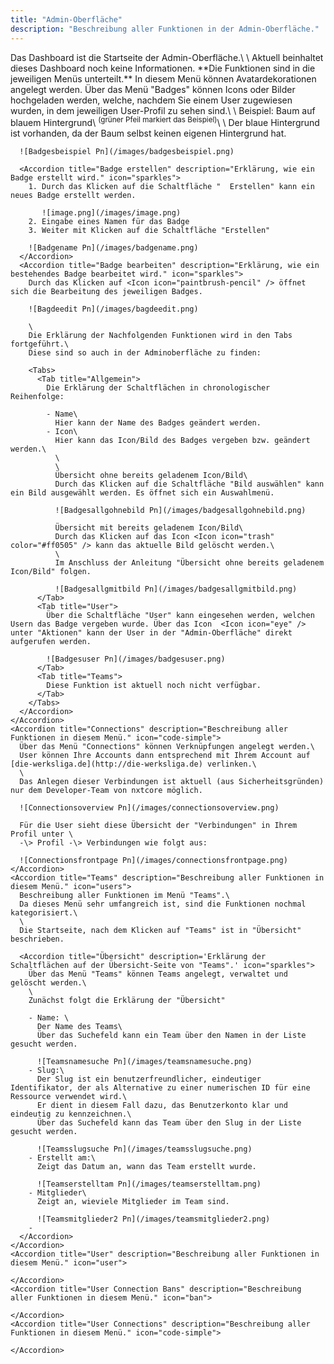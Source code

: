 ```yaml
---
title: "Admin-Oberfläche"
description: "Beschreibung aller Funktionen in der Admin-Oberfläche."
---
```


<Accordion title="Dashboard" description='Erklärung "Dashboard"' icon="sparkles">
  Das Dashboard ist die Startseite der Admin-Oberfläche.\
  \
  Aktuell beinhaltet dieses Dashboard noch keine Informationen.
</Accordion>

<Accordion title="Accounts" description='Beschreibung aller Funktionen in der Rubrik "Accounts".' icon="sparkles">
  **Die Funktionen sind in die jeweiligen Menüs unterteilt.**

  <AccordionGroup>
    <Accordion title="Avatar Dekorationen" description="Beschreibung aller Funktionen in diesem Menü." icon="image">
      In diesem Menü können Avatardekorationen angelegt werden.
    </Accordion>
    <Accordion title="Badges" description="Beschreibung aller Funktionen in diesem Menü." icon="award-simple">
      Über das Menü "Badges" können Icons oder Bilder hochgeladen werden, welche, nachdem Sie einem User zugewiesen wurden, in dem jeweiligen User-Profil zu sehen sind.\
      \
      Beispiel: Baum auf blauem Hintergrund\
      <sup>(grüner Pfeil markiert das Beispiel)</sup>\
      \
      <Icon icon="circle-info" /> Der blaue Hintergrund ist vorhanden, da der Baum selbst keinen eigenen Hintergrund hat.

      ![Badgesbeispiel Pn](/images/badgesbeispiel.png)

      <Accordion title="Badge erstellen" description="Erklärung, wie ein Badge erstellt wird." icon="sparkles">
        1. Durch das Klicken auf die Schaltfläche "  Erstellen" kann ein neues Badge erstellt werden.

           ![image.png](/images/image.png)
        2. Eingabe eines Namen für das Badge
        3. Weiter mit Klicken auf die Schaltfläche "Erstellen"

        ![Badgename Pn](/images/badgename.png)
      </Accordion>
      <Accordion title="Badge bearbeiten" description="Erklärung, wie ein bestehendes Badge bearbeitet wird." icon="sparkles">
        Durch das Klicken auf <Icon icon="paintbrush-pencil" /> öffnet sich die Bearbeitung des jeweiligen Badges.

        ![Bagdeedit Pn](/images/bagdeedit.png)

        \
        Die Erklärung der Nachfolgenden Funktionen wird in den Tabs fortgeführt.\
        Diese sind so auch in der Adminoberfläche zu finden:

        <Tabs>
          <Tab title="Allgemein">
            Die Erklärung der Schaltflächen in chronologischer Reihenfolge:

            - Name\
              Hier kann der Name des Badges geändert werden.
            - Icon\
              Hier kann das Icon/Bild des Badges vergeben bzw. geändert werden.\
              \
              \
              Übersicht ohne bereits geladenem Icon/Bild\
              Durch das Klicken auf die Schaltfläche "Bild auswählen" kann ein Bild ausgewählt werden. Es öffnet sich ein Auswahlmenü.

              ![Badgesallgohnebild Pn](/images/badgesallgohnebild.png)

              Übersicht mit bereits geladenem Icon/Bild\
              Durch das Klicken auf das Icon <Icon icon="trash" color="#ff0505" /> kann das aktuelle Bild gelöscht werden.\
              \
              Im Anschluss der Anleitung "Übersicht ohne bereits geladenem Icon/Bild" folgen.

              ![Badgesallgmitbild Pn](/images/badgesallgmitbild.png)
          </Tab>
          <Tab title="User">
            Über die Schaltfläche "User" kann eingesehen werden, welchen Usern das Badge vergeben wurde. Über das Icon  <Icon icon="eye" /> unter "Aktionen" kann der User in der "Admin-Oberfläche" direkt aufgerufen werden.

            ![Badgesuser Pn](/images/badgesuser.png)
          </Tab>
          <Tab title="Teams">
            Diese Funktion ist aktuell noch nicht verfügbar.
          </Tab>
        </Tabs>
      </Accordion>
    </Accordion>
    <Accordion title="Connections" description="Beschreibung aller Funktionen in diesem Menü." icon="code-simple">
      Über das Menü "Connections" können Verknüpfungen angelegt werden.\
      User können Ihre Accounts dann entsprechend mit Ihrem Account auf [die-werksliga.de](http://die-werksliga.de) verlinken.\
      \
      Das Anlegen dieser Verbindungen ist aktuell (aus Sicherheitsgründen) nur dem Developer-Team von nxtcore möglich.

      ![Connectionsoverview Pn](/images/connectionsoverview.png)

      Für die User sieht diese Übersicht der "Verbindungen" in Ihrem Profil unter \
      -\> Profil -\> Verbindungen wie folgt aus:

      ![Connectionsfrontpage Pn](/images/connectionsfrontpage.png)
    </Accordion>
    <Accordion title="Teams" description="Beschreibung aller Funktionen in diesem Menü." icon="users">
      Beschreibung aller Funktionen im Menü "Teams".\
      Da dieses Menü sehr umfangreich ist, sind die Funktionen nochmal kategorisiert.\
      \
      Die Startseite, nach dem Klicken auf "Teams" ist in "Übersicht" beschrieben.

      <Accordion title="Übersicht" description='Erklärung der Schaltflächen auf der Übersicht-Seite von "Teams".' icon="sparkles">
        Über das Menü "Teams" können Teams angelegt, verwaltet und gelöscht werden.\
        \
        Zunächst folgt die Erklärung der "Übersicht"

        - Name: \
          Der Name des Teams\
          Über das Suchefeld kann ein Team über den Namen in der Liste gesucht werden.

          ![Teamsnamesuche Pn](/images/teamsnamesuche.png)
        - Slug:\
          Der Slug ist ein benutzerfreundlicher, eindeutiger Identifikator, der als Alternative zu einer numerischen ID für eine Ressource verwendet wird.\
          Er dient in diesem Fall dazu, das Benutzerkonto klar und eindeutig zu kennzeichnen.\
          Über das Suchefeld kann das Team über den Slug in der Liste gesucht werden.

          ![Teamsslugsuche Pn](/images/teamsslugsuche.png)
        - Erstellt am:\
          Zeigt das Datum an, wann das Team erstellt wurde.

          ![Teamserstelltam Pn](/images/teamserstelltam.png)
        - Mitglieder\
          Zeigt an, wieviele Mitglieder im Team sind.

          ![Teamsmitglieder2 Pn](/images/teamsmitglieder2.png)
        - 
      </Accordion>
    </Accordion>
    <Accordion title="User" description="Beschreibung aller Funktionen in diesem Menü." icon="user">
      
    </Accordion>
    <Accordion title="User Connection Bans" description="Beschreibung aller Funktionen in diesem Menü." icon="ban">
      
    </Accordion>
    <Accordion title="User Connections" description="Beschreibung aller Funktionen in diesem Menü." icon="code-simple">
      
    </Accordion>
  </AccordionGroup>
</Accordion>